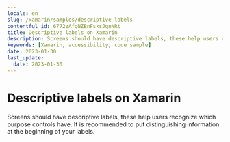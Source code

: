 ```yaml
---
locale: en
slug: /xamarin/samples/descriptive-labels
contentful_id: 6772zAfgNZBnFsksJqnNRt
title: Descriptive labels on Xamarin
description: Screens should have descriptive labels, these help users recognize which purpose controls have.
keywords: [Xamarin, accessibility, code sample]
date: 2023-01-30
last_update:
  date: 2023-01-30
---
```


# Descriptive labels on Xamarin

Screens should have descriptive labels, these help users recognize which purpose controls have. It is recommended to put distinguishing information at the beginning of your labels.

<CodeSample id="screen-labels" platform="xamarin" locale="en"/>
